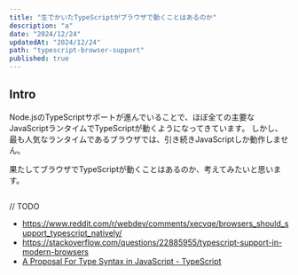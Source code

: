```yaml
---
title: "生でかいたTypeScriptがブラウザで動くことはあるのか"
description: "a"
date: "2024/12/24"
updatedAt: "2024/12/24"
path: "typescript-browser-support"
published: true
---
```


## Intro

Node.jsのTypeScriptサポートが進んでいることで、ほぼ全ての主要なJavaScriptランタイムでTypeScriptが動くようになってきています。
しかし、最も人気なランタイムであるブラウザでは、引き続きJavaScriptしか動作しません。

果たしてブラウザでTypeScriptが動くことはあるのか、考えてみたいと思います。

## 

// TODO
- https://www.reddit.com/r/webdev/comments/xecvqe/browsers_should_support_typescript_natively/
- https://stackoverflow.com/questions/22885955/typescript-support-in-modern-browsers
- [A Proposal For Type Syntax in JavaScript - TypeScript](https://devblogs.microsoft.com/typescript/a-proposal-for-type-syntax-in-javascript/)